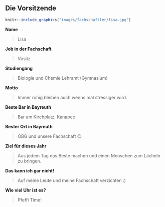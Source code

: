 ## Die Vorsitzende {#fachschaftler-fachschaftlerinnen-erster-vorsitz}

```r
knitr::include_graphics("images/fachschaftler/lisa.jpg")
```

**Name**

> Lisa

**Job in der Fachschaft**

> Vositz

**Studiengang**

> Biologie und Chemie Lehramt (Gymnasium)

**Motto**

> Immer ruhig bleiben auch wenns mal stressiger wird.

**Beste Bar in Bayreuth**

> Bar am Kirchplatz, Kanapee

**Bester Ort in Bayreuth**

> ÖBG und unsere Fachschaft 😉

**Ziel für dieses Jahr**

> Aus jedem Tag das Beste machen und einen Menschen zum Lächeln zu bringen.

**Das kann ich gar nicht!**

> Auf meine Leute und meine Fachschaft verzichten :)

**Wie viel Uhr ist es?**

> Pfeffi Time!